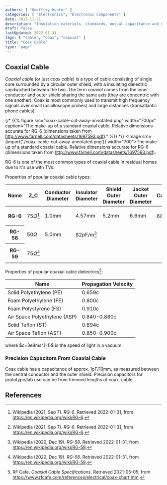 ```yaml
---
authors: [ "Geoffrey Hunter" ]
categories: [ "Electronics", "Electronic Components" ]
date: 2012-11-21
description: "Insulation materials, standards, mutual capacitance and more info on coaxial (coax) cables."
draft: false
lastUpdated: 2022-01-31
tags: [ "cable", "coax", "coaxial" ]
title: "Coax Cable"
type: "page"
---
```



## Coaxial Cable

_Coaxial cable_ (or just _coax cable_) is a type of cable consisting of single core surrounded by a circular outer shield, with a insulating dielectric sandwiched between the two. The term _coaxial_ comes from the inner conductor and outer shield sharing the same axis (they are concentric with one another). Coax is most commonly used to transmit high frequency signals over small (oscilloscope probes) and large distances (transatlantic phone cables).

{/* {{% figure src="coax-cable-cut-away-annotated.png" width="700px" caption="The make-up of a standard coaxial cable. Relative dimensions accurate for RG-6 (dimensions taken from http://www.farnell.com/datasheets/1697593.pdf)." %}} */}
<Image src={import('./coax-cable-cut-away-annotated.png')} width="700">The make-up of a standard coaxial cable. Relative dimensions accurate for RG-6 (dimensions taken from http://www.farnell.com/datasheets/1697593.pdf).</Image>

RG-6 is one of the most common types of coaxial cable in residual homes due to it's use with TVs.

Properties of popular coaxial cable types:

<table>
  <thead>
    <tr>
      <th>Name</th>
      <th>Z_C</th>
      <th>Conductor Diameter</th>
      <th>Insulator Diameter</th>
      <th>Shield Outer Diameter</th>
      <th>Jacket Outer Diameter</th>
      <th>Capacitance</th>
    </tr>
  </thead>
  <tbody>
    <tr>
      <th>RG-6</th>
      <td>

$75\Omega$[^wp-rg-6]
      </td>
      <td>1.0mm</td>
      <td>4.57mm</td>
      <td>5.2mm</td>
      <td>6.6mm</td>
      <td>68pF/m [^wp-rg-6]</td>
    </tr>
    <tr>
      <th>RG-58</th>
      <td>

$50\Omega$
      </td>
      <td>5.0mm</td>
      <td>82pF/m[^wp-rg-58]</td>
      <td></td>
      <td></td>
      <td></td>
    </tr>
    <tr>
      <th>RG-59</th>
      <td>

$75\Omega$[^wp-rg-58]
      </td>
      <td></td>
      <td></td>
      <td></td>
      <td></td>
      <td></td>
    </tr>
  </tbody>
</table>

Properties of popular coaxial cable dielectrics[^rf-cafe-coax-chart]:

| Name                         | Propagation Velocity |
|------------------------------|----------------------|
| Solid Polyethylene (PE)      | 0.659c               |
| Foam Polyethylene (FE)       | 0.800c               |
| Foam Polystyrene (FS)        | 0.910c               |
| Air Space Polyethylene (ASP) | 0.840-0.880c         |
| Solid Teflon (ST)            | 0.694c               |
| Air Space Teflon (AST)       | 0.850-0.900c         |

<p className="centered">where $c=3e8ms^{-1}$ is the speed of light in a vacuum.</p>

### Precision Capacitors From Coaxial Cable

Coax cable has a capacitance of approx. 1pF/10mm, as measured between the central conductor and the outer shield. Precision capacitors for prototype/lab use can be from trimmed lengths of coax. cable.

## References

[^pro-power-coaxial-rg6]: Pro-Power. _Cable Coaxial RG6 (datasheet)_. Retrieved 2021-05-04, from http://www.farnell.com/datasheets/1697593.pdf.
[^rf-cafe-coax-chart]: RF Cafe. _Coaxial Cable Specifications_. Retrieved 2021-05-05, from https://www.rfcafe.com/references/electrical/coax-chart.htm.
[^wp-rg-58]: Wikipedia (2020, Dec 19). _RG-58_. Retrieved 2022-01-31, from https://en.wikipedia.org/wiki/RG-58.
[^wp-rg-6]: Wikipedia (2021, Sep 7). _RG-6_. Retrieved 2022-01-31, from https://en.wikipedia.org/wiki/RG-6.
